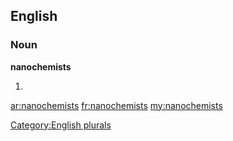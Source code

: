 ==English==

===Noun===
'''nanochemists'''

# {{plural of|[[nanochemist]]}}

[[Category:English plurals]]

[[ar:nanochemists]]
[[fr:nanochemists]]
[[my:nanochemists]]